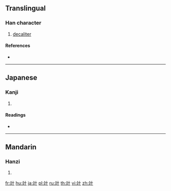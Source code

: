 {{character info/new}}
==Translingual==

===Han character===
{{Han char|rn=117|rad=立|as=02|sn=7|four=|canj=XYTJ,YTJ}}

# [[decaliter]]

====References====
* {{Han ref|kx=0870.201|dkj=25726|dj=1300.040|hdz=42706.030|uh=7ACD|ud=31437}}

----

==Japanese==

===Kanji===
{{ja-kanji|grade=|rs=立02}}

# {{defn|lang=ja|sort=立02}}

====Readings====
* {{ja-readings|on=|kun=[[デカリットル]] (dekarittoru)|nanori=}}

----

==Mandarin==

===Hanzi===
{{cmn-hanzi|pin=[[shī2gong1sheng]] (shi2gong1sheng1)|wg=<sup>1</sup>}}

# {{defn|lang=cmn|sort=立02}}

[[fr:竍]]
[[hu:竍]]
[[ja:竍]]
[[pl:竍]]
[[ru:竍]]
[[th:竍]]
[[vi:竍]]
[[zh:竍]]